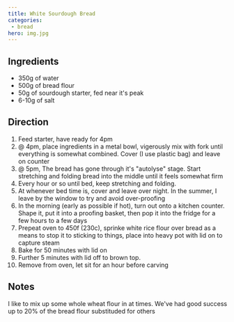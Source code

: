 ```yaml
---
title: White Sourdough Bread
categories:
 - bread
hero: img.jpg
---
```


## Ingredients
* 350g of water
* 500g of bread flour
* 50g of sourdough starter, fed near it's peak
* 6-10g of salt

## Direction
1. Feed starter, have ready for 4pm
2. @ 4pm, place ingredients in a metal bowl, vigerously mix with fork until everything is somewhat combined.  Cover (I use plastic bag) and leave on counter
3. @ 5pm, The bread has gone through it's "autolyse" stage.  Start stretching and folding bread into the middle until it feels somewhat firm
4. Every hour or so until bed, keep stretching and folding.
5. At whenever bed time is, cover and leave over night.  In the summer, I leave by the window to try and avoid over-proofing
6. In the morning (early as possible if hot), turn out onto a kitchen counter.  Shape it, put it into a proofing basket, then pop it into the fridge for a few hours to a few days
7. Prepeat oven to 450f (230c), sprinke white rice flour over bread as a means to stop it to sticking to things, place into heavy pot with lid on to capture steam
8. Bake for 50 minutes with lid on
9. Further 5 minutes with lid off to brown top.
10. Remove from oven, let sit for an hour before carving

## Notes
I like to mix up some whole wheat flour in at times.  We've had good success up to 20% of the bread flour substituded for others